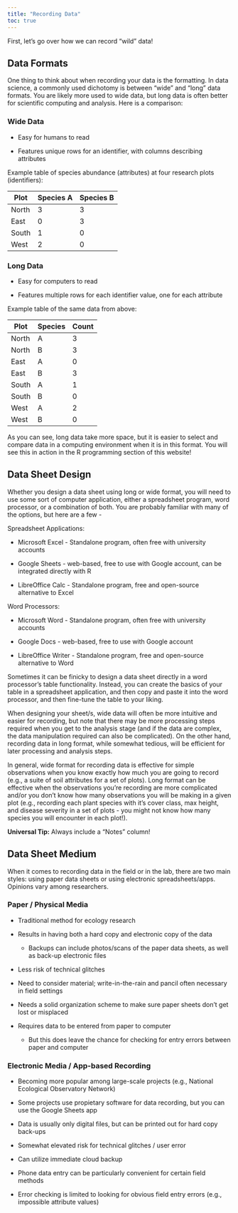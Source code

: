 ```yaml
---
title: "Recording Data"
toc: true
---
```


First, let's go over how we can record "wild" data!

## Data Formats

One thing to think about when recording your data is the formatting. In data science, a commonly used dichotomy is between "wide" and "long" data formats. You are likely more used to wide data, but long data is often better for scientific computing and analysis. Here is a comparison:

### Wide Data

-   Easy for humans to read

-   Features unique rows for an identifier, with columns describing attributes

Example table of species abundance (attributes) at four research plots (identifiers):

| Plot  | Species A | Species B |
|-------|-----------|-----------|
| North | 3         | 3         |
| East  | 0         | 3         |
| South | 1         | 0         |
| West  | 2         | 0         |

### Long Data

-   Easy for computers to read

-   Features multiple rows for each identifier value, one for each attribute

Example table of the same data from above:

| Plot  | Species | Count |
|-------|---------|-------|
| North | A       | 3     |
| North | B       | 3     |
| East  | A       | 0     |
| East  | B       | 3     |
| South | A       | 1     |
| South | B       | 0     |
| West  | A       | 2     |
| West  | B       | 0     |

As you can see, long data take more space, but it is easier to select and compare data in a computing environment when it is in this format. You will see this in action in the R programming section of this website!

## Data Sheet Design

Whether you design a data sheet using long or wide format, you will need to use some sort of computer application, either a spreadsheet program, word processor, or a combination of both. You are probably familiar with many of the options, but here are a few -

Spreadsheet Applications:

-   Microsoft Excel - Standalone program, often free with university accounts

-   Google Sheets - web-based, free to use with Google account, can be integrated directly with R

-   LibreOffice Calc - Standalone program, free and open-source alternative to Excel

Word Processors:

-   Microsoft Word - Standalone program, often free with university accounts

-   Google Docs - web-based, free to use with Google account

-   LibreOffice Writer - Standalone program, free and open-source alternative to Word

Sometimes it can be finicky to design a data sheet directly in a word processor's table functionality. Instead, you can create the basics of your table in a spreadsheet application, and then copy and paste it into the word processor, and then fine-tune the table to your liking.

When designing your sheet/s, wide data will often be more intuitive and easier for recording, but note that there may be more processing steps required when you get to the analysis stage (and if the data are complex, the data manipulation required can also be complicated). On the other hand, recording data in long format, while somewhat tedious, will be efficient for later processing and analysis steps.

In general, wide format for recording data is effective for simple observations when you know exactly how much you are going to record (e.g., a suite of soil attributes for a set of plots). Long format can be effective when the observations you're recording are more complicated and/or you don't know how many observations you will be making in a given plot (e.g., recording each plant species with it's cover class, max height, and disease severity in a set of plots - you might not know how many species you will encounter in each plot!).

**Universal Tip:** Always include a "Notes" column!

## Data Sheet Medium

When it comes to recording data in the field or in the lab, there are two main styles: using paper data sheets or using electronic spreadsheets/apps. Opinions vary among researchers.

### Paper / Physical Media

-   Traditional method for ecology research

-   Results in having both a hard copy and electronic copy of the data

    -   Backups can include photos/scans of the paper data sheets, as well as back-up electronic files

-   Less risk of technical glitches

-   Need to consider material; write-in-the-rain and pancil often necessary in field settings

-   Needs a solid organization scheme to make sure paper sheets don't get lost or misplaced

-   Requires data to be entered from paper to computer

    -   But this does leave the chance for checking for entry errors between paper and computer

### Electronic Media / App-based Recording

-   Becoming more popular among large-scale projects (e.g., National Ecological Observatory Network)

-   Some projects use propietary software for data recording, but you can use the Google Sheets app

-   Data is usually only digital files, but can be printed out for hard copy back-ups

-   Somewhat elevated risk for technical glitches / user error

-   Can utilize immediate cloud backup

-   Phone data entry can be particularly convenient for certain field methods

-   Error checking is limited to looking for obvious field entry errors (e.g., impossible attribute values)
